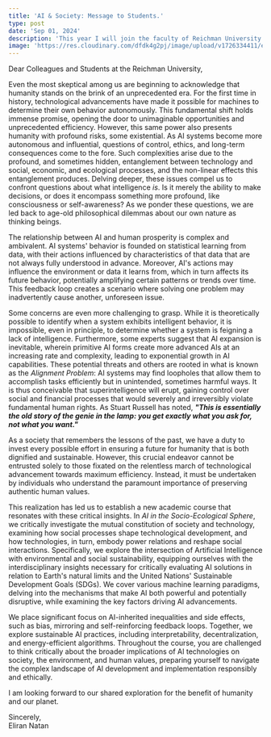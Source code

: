 ```yaml
---
title: 'AI & Society: Message to Students.'
type: post
date: 'Sep 01, 2024'
description: 'This year I will join the faculty of Reichman University as a lecturer to establish new academic course. The course challenges learners to fundamentally address the question: Can artificial intelligence promote a human future that is equitable and sustainable?'
image: 'https://res.cloudinary.com/dfdk4g2pj/image/upload/v1726334411/elirannatan_The_Creation_of_Adam_in_the_style_of_Michelangelo_fae9c67a-d30e-42d3-9bf7-1145c67bf974_3_b5ffco.png'
---
```


Dear Colleagues and Students at the Reichman University,

Even the most skeptical among us are beginning to acknowledge that humanity stands on the brink of an unprecedented era. For the first time in history, technological advancements have made it possible for machines to determine their own behavior autonomously. This fundamental shift holds immense promise, opening the door to unimaginable opportunities and unprecedented efficiency. However, this same power also presents humanity with profound risks, some existential. As AI systems become more autonomous and influential, questions of control, ethics, and long-term consequences come to the fore. Such complexities arise due to the profound, and sometimes hidden, entanglement between technology and social, economic, and ecological processes, and the non-linear effects this entanglement produces. Delving deeper, these issues compel us to confront questions about what intelligence *is*. Is it merely the ability to make decisions, or does it encompass something more profound, like consciousness or self-awareness? As we ponder these questions, we are led back to age-old philosophical dilemmas about our own nature as thinking beings.

The relationship between AI and human prosperity is complex and ambivalent. AI systems' behavior is founded on statistical learning from data, with their actions influenced by characteristics of that data that are not always fully understood in advance. Moreover, AI's actions may influence the environment or data it learns from, which in turn affects its future behavior, potentially amplifying certain patterns or trends over time. This feedback loop creates a scenario where solving one problem may inadvertently cause another, unforeseen issue. 

Some concerns are even more challenging to grasp. While it is theoretically possible to identify when a system exhibits intelligent behavior, it is impossible, even in principle, to determine whether a system is feigning a lack of intelligence. Furthermore, some experts suggest that AI expansion is inevitable, wherein primitive AI forms create more advanced AIs at an increasing rate and complexity, leading to exponential growth in AI capabilities. These potential threats and others are rooted in what is known as the *Alignment Problem*: AI systems may find loopholes that allow them to accomplish tasks efficiently but in unintended, sometimes harmful ways. It is thus conceivable that superintelligence will erupt, gaining control over social and financial processes that would severely and irreversibly violate fundamental human rights. As Stuart Russell has noted, ***"This is essentially the old story of the genie in the lamp: you get *exactly* what you ask for, not what you want."***

As a society that remembers the lessons of the past, we have a duty to invest every possible effort in ensuring a future for humanity that is both dignified and sustainable. However, this crucial endeavor cannot be entrusted solely to those fixated on the relentless march of technological advancement towards maximum efficiency. Instead, it must be undertaken by individuals who understand the paramount importance of preserving authentic human values.

This realization has led us to establish a new academic course that resonates with these critical insights. In *AI in the Socio-Ecological Sphere*, we critically investigate the mutual constitution of society and technology, examining how social processes shape technological development, and how technologies, in turn, embody power relations and reshape social interactions. Specifically, we explore the intersection of Artificial Intelligence with environmental and social sustainability, equipping ourselves with the interdisciplinary insights necessary for critically evaluating AI solutions in relation to Earth's natural limits and the United Nations' Sustainable Development Goals (SDGs).
We cover various machine learning paradigms, delving into the mechanisms that make AI both powerful and potentially disruptive, while examining the key factors driving AI advancements. 

We place significant focus on AI-inherited inequalities and side effects, such as bias, mirroring and self-reinforcing feedback loops. Together, we explore sustainable AI practices, including interpretability, decentralization, and energy-efficient algorithms. Throughout the course, you are challenged to think critically about the broader implications of AI technologies on society, the environment, and human values, preparing yourself to navigate the complex landscape of AI development and implementation responsibly and ethically.

I am looking forward to our shared exploration for the benefit of humanity and our planet.

<div className="flex items-end w-full" style={{justifyContent:'flex-end'}}>
    Sincerely, <br/>
    Eliran Natan
</div>







